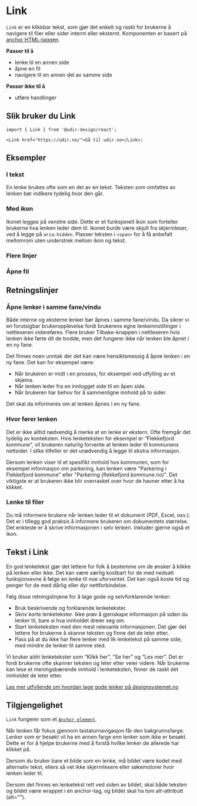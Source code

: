 
<Meta of={LinkStories} />

# Link

`Link` er en klikkbar tekst,
som gjør det enkelt og raskt for brukerne å navigere til filer eller sider internt eller eksternt.
Komponenten er basert på [anchor HTML-taggen](https://developer.mozilla.org/en-US/docs/Web/HTML/Element/a).

**Passer til å**

- lenke til en annen side
- åpne en fil
- navigere til en annen del av samme side

**Passer ikke til å**

- utføre handlinger

## Slik bruker du Link

<Primary />
<Controls />

```tsx
import { Link } from '@udir-design/react';

<Link href="https://udir.no/">Gå til udir.no</Link>;
```

## Eksempler

### I tekst

En lenke brukes ofte som en del av en tekst. Teksten som omfattes av lenken bør indikere tydelig hvor den går.

<Canvas of={LinkStories.InText} />

### Med ikon

Ikonet legges på venstre side. Dette er et funksjonelt ikon som forteller brukerne hva lenken leder dem til.
Ikonet burde være skjult fra skjermleser, ved å legge på `aria-hidden`.
Plasser teksten i `<span>` for å få anbefalt mellomrom uten understrek mellom ikon og tekst.

<Canvas of={LinkStories.WithIcon} />

### Flere linjer

<Canvas of={LinkStories.LongLink} />

### Åpne fil

<Canvas of={LinkStories.File} />

## Retningslinjer

### Åpne lenker i samme fane/vindu

Både interne og eksterne lenker bør åpnes i samme fane/vindu. Da sikrer vi en forutsigbar brukeropplevelse fordi brukerens egne lenkeinnstillinger i nettleseren videreføres. Flere bruker Tilbake-knappen i nettleseren hvis lenken ikke førte dit de trodde, men det fungerer ikke når lenken ble åpnet i en ny fane.

Det finnes noen unntak der det kan være hensiktsmessig å åpne lenken i en ny fane. Det kan for eksempel være:

- Når brukeren er midt i en prosess, for eksempel ved utfylling av et skjema.
- Når lenken leder fra en innlogget side til en åpen side.
- Når brukeren har behov for å sammenligne innhold på to sider.

Det skal da informeres om at lenken åpnes i en ny fane.

### Hvor fører lenken

Det er ikke alltid nødvendig å merke at en lenke er ekstern. Ofte fremgår det tydelig av konteksten. Hvis lenketeksten for eksempel er “Flekkefjord kommune”, vil brukeren naturlig forvente at lenken leder til kommunens nettsider. I slike tilfeller er det unødvendig å legge til ekstra informasjon.

Dersom lenken viser til et spesifikt innhold hos kommunen, som for eksempel informasjon om parkering, kan lenken være "Parkering i Flekkefjord kommune" eller "Parkering (flekkefjord.kommune.no)". Det viktigste er at brukeren ikke blir overrasket over hvor de havner etter å ha klikket.

### Lenke til filer

Du må informere brukere når lenken leder til et dokument (PDF, Excel, osv.). Det er i tillegg god praksis å informere brukeren om dokumentets størrelse. Det enkleste er å skrive informasjonen i selv lenken. Inkluder gjerne også et ikon.

## Tekst i Link

En god lenketekst gjør det lettere for folk å bestemme om de ønsker å klikke på lenken eller ikke. Det kan være særlig kostbart for de med nedsatt funksjonsevne å følge en lenke til noe uforventet.
Det kan også koste tid og penger for de med dårlig eller dyr nettforbindelse.

Følg disse retningslinjene for å lage gode og selvforklarende lenker:

- Bruk beskrivende og forklarende lenketekster.
- Skriv korte lenketekster. Ikke prøv å gjenskape informasjon på siden du lenker til, bare si hva innholdet dreier seg om.
- Start lenketeksten med den mest relevante informasjonen. Det gjør det lettere for brukerne å skanne teksten og finne det de leter etter.
- Pass på at du ikke har flere lenker med lik lenketekst på samme side, med mindre de lenker til samme sted.

Vi bruker aldri lenketekster som “Klikk her”, “Se her” og “Les mer”. Det er fordi brukerne ofte skanner teksten og leter etter veier videre. Når brukerne kan lese et meningsbærende innhold i lenketeksten, finner de raskt det innholdet de leter etter.

[Les mer utfyllende om hvordan lage gode lenker på designsystemet.no](https://www.designsystemet.no/no/patterns/external-links)

## Tilgjengelighet

`Link` fungerer som et [`Anchor element`](https://developer.mozilla.org/en-US/docs/Web/HTML/Reference/Elements/a).

Når lenken får fokus gjennom tastaturnavigasjon får den bakgrunnsfarge.
Lenker som er besøkt vil ha en annen farge enn lenker som ikke er besøkt. Dette er for å hjelpe brukerne med å forstå hvilke lenker de allerede har klikket på.

Dersom du bruker bare et bilde som en lenke, må bildet være kodet med alternativ tekst, ellers så vet ikke skjermlesere eller søkemotorer hvor lenken leder til.

Dersom det finnes en lenketekst rett ved siden av bildet, skal både teksten og bildet være wrappet i én anchor-tag, og bildet skal ha tom alt-attributt (alt="").
